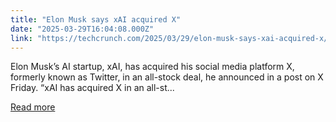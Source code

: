 ```yaml
---
title: "Elon Musk says xAI acquired X"
date: "2025-03-29T16:04:08.000Z"
link: "https://techcrunch.com/2025/03/29/elon-musk-says-xai-acquired-x/"
---
```


Elon Musk&#8217;s AI startup, xAI, has acquired his social media platform X, formerly known as Twitter, in an all-stock deal, he announced in a post on X Friday. &#8220;xAI has acquired X in an all-st...

[Read more](https://techcrunch.com/2025/03/29/elon-musk-says-xai-acquired-x/)
